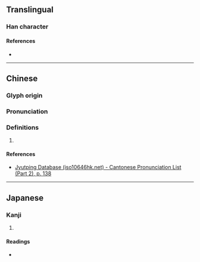 {{character info/new}}
==Translingual==

===Han character===
{{Han char|rn=85|rad=水|as=05|sn=8|four=32177|canj=EUU|ids=⿰氵出}}

====References====
* {{Han ref|kx=0616.030|dkj=17282|dj=1009.170|hdz=31597.040|uh=6CCF|ud=27855|bh=CD4D|bd=52557}}

----

==Chinese==
{{zh-forms}}

===Glyph origin===
{{Han etym}}

===Pronunciation===
{{zh-pron
|m=zhú
|c=zeot1
|mn=
|mc=y
|oc=y
|cat=
}}

===Definitions===
{{zh-hanzi}}

# {{rfdef|zh}}

====References====
* [http://www.iso10646hk.net/jp/document/download.jsp Jyutping Database (iso10646hk.net) - Cantonese Pronunciation List (Part 2), p. 138]

----

==Japanese==

===Kanji===
{{ja-kanji|grade=|rs=水05}}

# {{defn|lang=ja|sort=水05}}

====Readings====
* {{ja-readings|on=[[ちゅつ]] (chutsu), [[こつ]] (kotsu), [[こち]] (kochi)|kun=}}